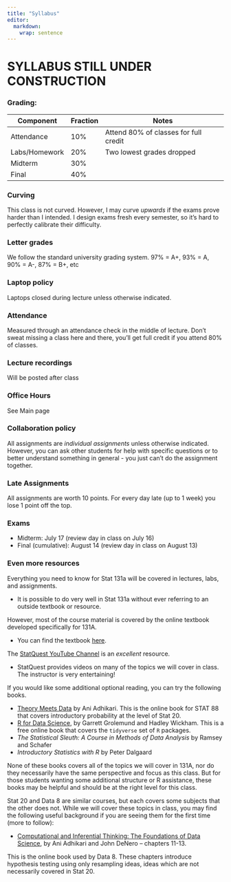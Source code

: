```yaml
---
title: "Syllabus"
editor: 
  markdown: 
    wrap: sentence
---
```


# SYLLABUS STILL UNDER CONSTRUCTION

### Grading:

| Component | Fraction | Notes |
| --- | --- | --- |
| Attendance | 10% | Attend 80% of classes for full credit |
| Labs/Homework | 20% | Two lowest grades dropped |
| Midterm | 30% | |
| Final | 40% | |

### Curving

This class is not curved. However, I may curve *upwards* if the exams prove harder than I intended. I design exams fresh every semester, so it's hard to perfectly calibrate their difficulty.

### Letter grades

We follow the standard university grading system. 97% = A+, 93% = A, 90% = A-, 87% = B+, etc

### Laptop policy

Laptops closed during lecture unless otherwise indicated.

### Attendance

Measured through an attendance check in the middle of lecture. Don't sweat missing a class here and there, you'll get full credit if you attend 80% of classes.

### Lecture recordings

Will be posted after class

### Office Hours

See Main page

### Collaboration policy

All assignments are *individual assignments* unless otherwise indicated. However, you can ask other students for help with specific questions or to better understand something in general - you just can't do the assignment together.

### Late Assignments

All assignments are worth 10 points. For every day late (up to 1 week) you lose 1 point off the top.

### Exams

- Midterm: July 17 (review day in class on July 16)
- Final (cumulative): August 14 (review day in class on August 13)

### Even more resources

Everything you need to know for Stat 131a will be covered in lectures, labs, and assignments.

- It is possible to do very well in Stat 131a without ever referring to an outside textbook or resource.

However, most of the course material is covered by the online textbook developed specifically for 131A.

- You can find the textbook [here](https://epurdom.github.io/Stat131A/book/).

The [StatQuest YouTube Channel](https://www.youtube.com/@statquest) is an *excellent* resource.

- StatQuest provides videos on many of the topics we will cover in class. The instructor is very entertaining!

If you would like some additional optional reading, you can try the following books.

-   [Theory Meets Data](http://stat88.org/textbook/content/intro.html) by Ani Adhikari. This is the online book for STAT 88 that covers introductory probability at the level of Stat 20.
- [R for Data Science](http://r4ds.had.co.nz), by Garrett Grolemund and Hadley Wickham. This is a free online book that covers the `tidyverse` set of `R` packages.
-   *The Statistical Sleuth: A Course in Methods of Data Analysis* by Ramsey and Schafer
-   *Introductory Statistics with R* by Peter Dalgaard

None of these books covers all of the topics we will cover in 131A, nor do they necessarily have the same perspective and focus as this class.
<!-- -- they do not have extensive use of bootstrapping and resampling methods. -->
But for those students wanting some additional structure or R assistance, these books may be helpful and should be at the right level for this class.

Stat 20 and Data 8 are similar courses, but each covers some subjects that the other does not.
While we will cover these topics in class, you may find the following useful background if you are seeing them for the first time (more to follow):

-   [Computational and Inferential Thinking: The Foundations of Data Science](https://www.inferentialthinking.com), by Ani Adhikari and John DeNero -- chapters 11-13.

This is the online book used by Data 8.
These chapters introduce hypothesis testing using only resampling ideas, ideas which are not necessarily covered in Stat 20.
